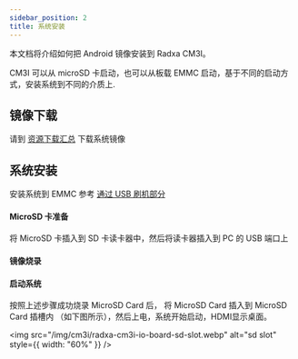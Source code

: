 ```yaml
---
sidebar_position: 2
title: 系统安装
---
```



本文档将介绍如何把 Android 镜像安装到 Radxa CM3I。

CM3I 可以从 microSD 卡启动，也可以从板载 EMMC 启动，基于不同的启动方式，安装系统到不同的介质上.

## 镜像下载

请到 [资源下载汇总](../../download) 下载系统镜像

## 系统安装

<Tabs queryString="target">

<TabItem value="microsd" label="安装系统到 EMMC">

安装系统到 EMMC 参考 <a href="../../low-level-dev/maskrom">通过 USB 刷机部分</a>

</TabItem>

<TabItem value="emmc" label="安装系统到 microSD 卡">

#### MicroSD 卡准备

将 MicroSD 卡插入到 SD 卡读卡器中，然后将读卡器插入到 PC 的 USB 端口上

#### 镜像烧录

<Etcher />

#### 启动系统

按照上述步骤成功烧录 MicroSD Card 后， 将 MicroSD Card 插入到 MicroSD Card 插槽内 （如下图所示），然后上电，系统开始启动，HDMI显示桌面。

<img
  src="/img/cm3i/radxa-cm3i-io-board-sd-slot.webp"
  alt="sd slot"
  style={{ width: "60%" }}
/>

</TabItem>
</Tabs>
